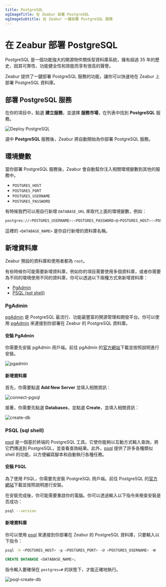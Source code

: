 ```yaml
---
title: PostgreSQL
ogImageTitle: 在 Zeabur 部署 PostgreSQL
ogImageSubtitle: 在 Zeabur 一鍵部署 PostgreSQL 服務
---
```


# 在 Zeabur 部署 PostgreSQL

PostgreSQL 是一個功能強大的開源物件關係型資料庫系統，擁有超過 35 年的歷史，因其可靠性、功能健全性和效能而享有很高的聲譽。

Zeabur 提供了一鍵部署 PostgreSQL 服務的功能，讓你可以快速地在 Zeabur 上部署 PostgreSQL 資料庫。

## 部署 PostgreSQL 服務

<CreateProject />

在你的項目中，點選 **建立服務**，並選擇 **服務市場**，在列表中找到 **PostgreSQL** 服務。

![Deploy PostgreSQL](/marketplace/postgresql/deploy.png)

選中 **PostgreSQL** 服務後，Zeabur 將自動開始為你部署 PostgreSQL 服務。

## 環境變數

當你部署 PostgreSQL 服務後，Zeabur 會自動幫你注入相關環境變數到其他的服務中。

- `POSTGRES_HOST`
- `POSTGRES_PORT`
- `POSTGRES_USERNAME`
- `POSTGRES_PASSWORD`

有時候我們可以用自行新增 `DATABASE_URL` 來取代上面的環境變數，例如：

```bash copy
postgres://<POSTGRES_USERNAME>:<POSTGRES_PASSWORD>@<POSTGRES_HOST>:<POSTGRES_PORT>/<DATABASE_NAME>
```

這裡的 `<DATABASE_NAME>` 是你自行新增的資料庫名稱。

## 新增資料庫

Zeabur 預設的資料庫和使用者都為 `root`。

有些時候你可能需要新增資料庫，例如你的項目需要使用多個資料庫，或者你需要為不同的環境使用不同的資料庫，你可以透過以下兩種方式來新增資料庫：

- [PgAdmin](#pgadmin)
- [PSQL (sql shell)](#psql-sql-shell)

### PgAdmin

[pgAdmin](https://www.pgadmin.org/) 是 PostgreSQL 最流行、功能最豐富的開源管理和開發平台。你可以使用 [pgAdmin](https://www.pgadmin.org/) 來連接到你部署在 Zeabur 的 PostgreSQL 資料庫。

#### 安裝 PgAdmin

你需要先安裝 pgAdmin 用戶端。前往 pgAdmin 的[官方網站](https://www.pgadmin.org/download/)下載並按照說明進行安裝。

![pgadmin](/databases/pgsql/pgadmin.jpg)

#### 新增資料庫

首先，你需要點選 **Add New Server** 並填入相關資訊：

![connect-pgsql](/databases/pgsql/connect-pgsql.png)

接著，你需要先點選 **Databases**，並點選 **Create**，並填入相關資訊：

![create-db](/databases/pgsql/create-db.png)

### PSQL (sql shell)

[psql](https://www.postgresql.org/docs/current/app-psql.html) 是一個基於終端的 PostgreSQL 工具。它使你能夠以互動方式輸入查詢，將它們傳送到 PostgreSQL，並查看查詢結果。此外，[psql](https://www.postgresql.org/docs/current/app-psql.html) 提供了許多各種類似 shell 的功能，以方便編寫腳本和自動執行各種任務。

#### 安裝 PSQL

為了使用 PSQL，你需要先安裝 PostgreSQL 用戶端。前往 PostgreSQL 的[官方網站](https://www.postgresql.org/download/)下載並按照說明進行安裝。

在安裝完成後，你可能需要重啟你的電腦。你可以透過輸入以下指令來檢查安裝是否成功：

```bash copy
psql --version
```

#### 新增資料庫

你可以使用 [psql](https://www.postgresql.org/docs/current/app-psql.html) 來連接到你部署在 Zeabur 的 PostgreSQL 資料庫，只要輸入以下指令：

```bash copy
psql -h <POSTGRES_HOST> -p <POSTGRES_PORT> -U <POSTGRES_USERNAME> -W
```

```sql copy
CREATE DATABASE <DATABASE_NAME>;
```

指令輸入要確保在 `postgres=#` 的狀態下，才能正確地執行。

![psql-create-db](/databases/pgsql/psql-create-db.png)
